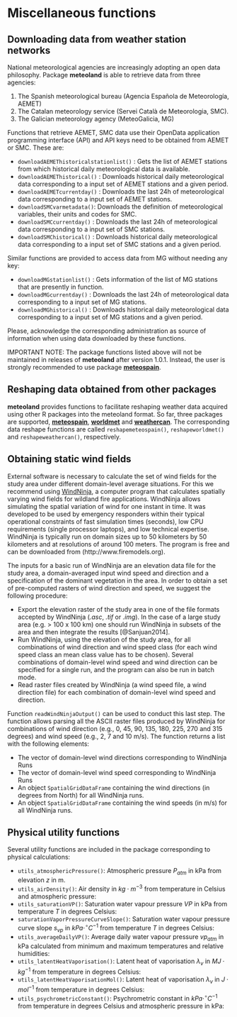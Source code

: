 # Miscellaneous functions {#miscellaneous}

## Downloading data from weather station networks

National meteorological agencies are increasingly adopting an open data philosophy. Package **meteoland** is able to retrieve data from three agencies:

1. The Spanish meteorological bureau (Agencia Española de Meteorología, AEMET)
2. The Catalan meteorology service (Servei Català de Meteorologia, SMC). 
3. The Galician meteorology agency (MeteoGalicia, MG)

Functions that retrieve AEMET, SMC data use their OpenData application programming interface (API) and API keys need to be obtained from AEMET or SMC. These are:

+ `downloadAEMEThistoricalstationlist()` : Gets the list of AEMET stations from which historical daily meteorological data is available.
+ `downloadAEMEThistorical()` : Downloads historical daily meteorological data corresponding to a input set of AEMET stations and a given period.
+ `downloadAEMETcurrentday()` : Downloads the last 24h of meteorological data corresponding to a input set of AEMET stations.
+ `downloadSMCvarmetadata()`: Downloads the definition of meteorological variables, their units and codes for SMC.
+ `downloadSMCcurrentday()` : Downloads the last 24h of meteorological data corresponding to a input set of SMC stations.
+ `downloadSMChistorical()` : Downloads historical daily meteorological data corresponding to a input set of SMC stations and a given period.

Similar functions are provided to access data from MG without needing any key:

+ `downloadMGstationlist()` : Gets information of the list of MG stations that are presently in function.
+ `downloadMGcurrentday()` : Downloads the last 24h of meteorological data corresponding to a input set of MG stations.
+ `downloadMGhistorical()` : Downloads historical daily meteorological data corresponding to a input set of MG stations and a given period.

Please, acknowledge the corresponding administration as source of information when using data downloaded by these functions. 

IMPORTANT NOTE: The package functions listed above will not be maintained in releases of **meteoland** after version 1.0.1. Instead, the user is strongly recommended to use package [**meteospain**](https://cran.r-project.org/package=meteospain).



## Reshaping data obtained from other packages

**meteoland** provides functions to facilitate reshaping weather data acquired using other R packages into the meteoland format. So far, three packages are supported, [**meteospain**](https://cran.r-project.org/package=meteospain), [**worldmet**](https://cran.r-project.org/package=worldmet) and [**weathercan**](https://cran.r-project.org/package=weathercan). The corresponding data reshape functions are called `reshapemeteospain()`, `reshapeworldmet()` and `reshapeweathercan()`, respectively.

## Obtaining static wind fields

External software is necessary to calculate the set of wind fields for the study area under different domain-level average situations. For this we recommend using [WindNinja](http://firelab.org/project/windninja), a computer program that calculates spatially varying wind fields for wildland fire applications. WindNinja allows simulating the spatial variation of wind for one instant in time. It was developed to be used by emergency responders within their typical operational constraints of fast simulation times (seconds), low CPU requirements (single processor laptops), and low technical expertise. WindNinja is typically run on domain sizes up to 50 kilometers by 50 kilometers and at resolutions of around 100 meters. The program is free and can be downloaded from (http://www.firemodels.org).

The inputs for a basic run of WindNinja are an elevation data file for the study area, a domain-averaged input wind speed and direction and a specification of the dominant vegetation in the area. In order to obtain a set of pre-computed rasters of wind direction and speed, we suggest the following procedure:

+ Export the elevation raster of the study area in one of the file formats accepted by WindNinja (*.asc*, *.tif* or *.img*). In the case of a large study area (e.g. > 100 x 100 km) one should run WindNinja in subsets of the area and then integrate the results [@Sanjuan2014].
+ Run WindNinja, using the elevation of the study area, for all combinations of wind direction and wind speed class (for each wind speed class an mean class value has to be chosen). Several combinations of domain-level wind speed and wind direction can be specified for a single run, and the program can also be run in batch mode.
+ Read raster files created by WindNinja (a wind speed file, a wind direction file) for each combination of domain-level wind speed and direction.

Function `readWindNinjaOutput()` can be used to conduct this last step. The function allows parsing all the ASCII raster files produced by WindNinja for combinations of wind direction (e.g., 0, 45, 90, 135, 180, 225, 270 and 315 degrees) and wind speed (e.g., 2, 7 and 10 m/s). The function returns a list with the following elements:

+ The vector of domain-level wind directions corresponding to WindNinja Runs
+ The vector of domain-level wind speed corresponding to WindNinja Runs
+ An object `SpatialGridDataFrame` containing the wind directions (in degrees from North) for all WindNinja runs.
+ An object `SpatialGridDataFrame` containing the wind speeds (in m/s) for all WindNinja runs.

## Physical utility functions {#physicalutils}

Several utility functions are included in the package corresponding to physical calculations:

+ `utils_atmosphericPressure()`: Atmospheric pressure $P_{atm}$ in kPa from elevation $z$ in m.
\begin{equation}
P_{atm}(z) = 101.32500 \cdot \left[1.0 - 2.2569 \cdot 10^{-5} \cdot z \right]^{5.2353}
\end{equation}
+ `utils_airDensity()`: Air density in $kg \cdot m^{-3}$ from temperature in Celsius and atmospheric pressure:
\begin{equation}
\rho_{air} = \frac{P_{atm}}{1.01 \cdot (T+273.16) \cdot 0.287}
\end{equation}
+ `utils_saturationVP()`:  Saturation water vapour pressure $VP$ in kPa from temperature $T$ in degrees Celsius:
\begin{equation}
VP(T) = 0.61078 \cdot e^{\left(\frac{17.269\cdot T}{237.3+T}\right)}
\end{equation}
+ `saturationVaporPressureCurveSlope()`: Saturation water vapour pressure curve slope $s_{vp}$ in $kPa \cdot ^\circ C^{-1}$ from temperature $T$ in degrees Celsius:
\begin{equation}
s_{vp}(T) = 4098.0 \cdot \frac{0.6108 \cdot e^{(17.27 \cdot T)/(T + 237.3)}}{(T + 237.3)^2}
\end{equation}
+ `utils_averageDailyVP()`: Average daily water vapour pressure $vp_{atm}$ in kPa calculated from minimum and maximum temperatures and relative humidities:
\begin{equation}
vp_{atm} = \frac{VP(T_{min}) \cdot (RH_{max}/100) + VP(T_{max}) \cdot (RH_{min}/100)}{2}
\end{equation}
+ `utils_latentHeatVaporisation()`: Latent heat of vaporisation $\lambda_v$ in $MJ·kg^{-1}$ from temperature in degrees Celsius:
\begin{equation}
\lambda_v(T) = (2.5023-(0.00243054 \cdot T))
\end{equation}
+ `utils_latentHeatVaporisationMol()`: Latent heat of vaporisation $\lambda_v$ in $J·mol^{-1}$ from temperature in degrees Celsius:
\begin{equation}
\lambda_v(T) = (2.5023\cdot 10^6-(2430.54\cdot T))\cdot 0.018
\end{equation}
+ `utils_psychrometricConstant()`:  Psychrometric constant in $kPa· ^\circ C^{-1}$ from temperature in degrees Celsius and atmospheric pressure in kPa:
\begin{equation}
\gamma_v = \frac{0.00163 \cdot P_{atm}}{\lambda_v(T)}
\end{equation}